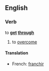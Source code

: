 ==English==
===Verb===
to '''[[get]] [[through]]'''
#to [[overcome]]

====Translation====
{{top}}
*French: [[franchir]]
{{bottom}}